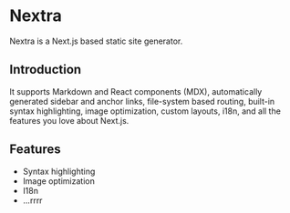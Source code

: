 # Nextra

Nextra is a Next.js based static site generator.

## Introduction

It supports Markdown and React components (MDX), automatically generated sidebar and anchor links, file-system based routing, built-in syntax highlighting, image optimization, custom layouts, i18n, and all the features you love about Next.js.

## Features

- Syntax highlighting
- Image optimization
- I18n
- ...rrrr
